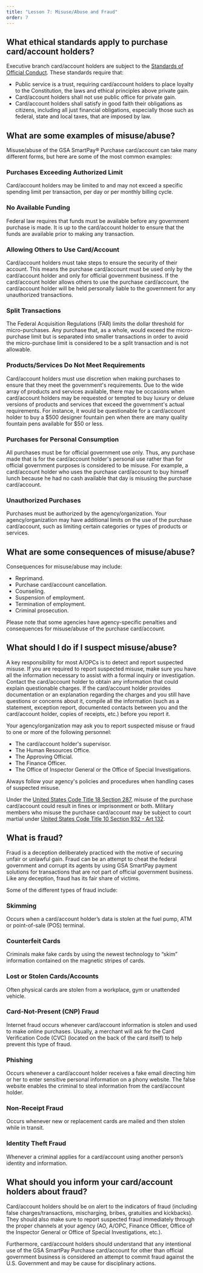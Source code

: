 ```yaml
---
title: "Lesson 7: Misuse/Abuse and Fraud"
order: 7
---
```


## What ethical standards apply to purchase card/account holders?
Executive branch card/account holders are subject to the [Standards of Official Conduct](https://www.justice.gov/jmd/principles-ethical-conduct). These standards require that:
- Public service is a trust, requiring card/account holders to place loyalty to the Constitution, the laws and ethical principles above private gain.
- Card/account holders shall not use public office for private gain.
- Card/account holders  shall satisfy in good faith their obligations as citizens, including all just financial obligations, especially those such as federal, state and local taxes, that are imposed by law.

## What are some examples of misuse/abuse?
Misuse/abuse of the GSA SmartPay® Purchase card/account can take many different forms, but here are some of the most common examples:

### Purchases Exceeding Authorized Limit
Card/account holders may be limited to and may not exceed a specific spending limit per transaction, per day or per monthly billing cycle.

### No Available Funding 
Federal law requires that funds must be available before any government purchase is made. It is up to the card/account holder to ensure that the funds are available prior to making any transaction.

### Allowing Others to Use Card/Account
Card/account holders must take steps to ensure the security of their account. This means the purchase card/account must be used only by the card/account holder and only for official government business. If the card/account holder allows others to use the purchase card/account, the card/account holder will be held personally liable to the government for any unauthorized transactions.

### Split Transactions
The Federal Acquisition Regulations (FAR) limits the dollar threshold for micro-purchases. Any purchase that, as a whole, would exceed the micro-purchase limit but is separated into smaller transactions in order to avoid the micro-purchase limit is considered to be a split transaction and is not allowable.

### Products/Services Do Not Meet Requirements
Card/account holders must use discretion when making purchases to ensure that they meet the government's requirements. Due to the wide array of products and services available, there may be occasions when card/account holders may be requested or tempted to buy luxury or deluxe versions of products and services that exceed the government's actual requirements. For instance, it would be questionable for a card/account holder to buy a $500 designer fountain pen when there are many quality fountain pens available for $50 or less.

### Purchases for Personal Consumption
All purchases must be for official government use only. Thus, any purchase made that is for the card/account holder's personal use rather than for official government purposes is considered to be misuse. For example, a card/account holder who uses the purchase card/account to buy himself lunch because he had no cash available that day is misusing the purchase card/account.

### Unauthorized Purchases 
Purchases must be authorized by the agency/organization. Your agency/organization may have additional limits on the use of the purchase card/account, such as limiting certain categories or types of products or services.

## What are some consequences of misuse/abuse?
Consequences for misuse/abuse may include:
- Reprimand.
- Purchase card/account cancellation.
- Counseling.
- Suspension of employment.
- Termination of employment.
- Criminal prosecution.

Please note that some agencies have agency-specific penalties and consequences for misuse/abuse of the purchase card/account.

## What should I do if I suspect misuse/abuse?
A key responsibility for most A/OPCs is to detect and report suspected misuse. If you are required to report suspected misuse, make sure you have all the information necessary to assist with a formal inquiry or investigation. Contact the card/account holder to obtain any information that could explain questionable charges. If the card/account holder provides documentation or an explanation regarding the charges and you still have questions or concerns about it, compile all the information (such as a statement, exception report, documented contacts between you and the card/account holder, copies of receipts, etc.) before you report it. 

Your agency/organization may ask you to report suspected misuse or fraud to one or more of the following personnel:

- The card/account holder's supervisor.
- The Human Resources Office.
- The Approving Official.
- The Finance Officer.
- The Office of Inspector General or the Office of Special Investigations.


Always follow your agency's policies and procedures when handling cases of suspected misuse.

Under the [United States Code Title 18 Section 287](https://uscode.house.gov/view.xhtml?req=granuleid:USC-prelim-title18-section287&num=0&edition=prelim), misuse of the purchase card/account could result in fines or imprisonment or both. Military members who misuse the purchase card/account may be subject to court martial under [United States Code Title 10 Section 932 - Art 132](https://uscode.house.gov/view.xhtml?req=(title:10%20section:932%20edition:prelim)%20OR%20(granuleid:USC-prelim-title10-section932)&f=treesort&edition=prelim&num=0&jumpTo=true).


## What is fraud?
Fraud is a deception deliberately practiced with the motive of securing unfair or unlawful gain. Fraud can be an attempt to cheat the federal government and corrupt its agents by using GSA SmartPay payment solutions for transactions that are not part of official government business. Like any deception, fraud has its fair share of victims.

Some of the different types of fraud include:

### Skimming
Occurs when a card/account holder’s data is stolen at the fuel pump, ATM or point-of-sale (POS) terminal.

### Counterfeit Cards
Criminals make fake cards by using the newest technology to “skim” information contained on the magnetic stripes of cards.

### Lost or Stolen Cards/Accounts
Often physical cards are stolen from a workplace, gym or unattended vehicle.

### Card-Not-Present (CNP) Fraud
Internet fraud occurs whenever card/account information is stolen and used to make online purchases. Usually, a merchant will ask for the Card Verification Code (CVC) (located on the back of the card itself) to help prevent this type of fraud.

### Phishing
Occurs whenever a card/account holder receives a fake email directing him or her to enter sensitive personal information on a phony website. The false website enables the criminal to steal information from the card/account holder.

### Non-Receipt Fraud
Occurs whenever new or replacement cards are mailed and then stolen while in transit.

### Identity Theft Fraud
Whenever a criminal applies for a card/account using another person’s identity and information.

## What should you inform your card/account holders about fraud?
Card/account holders should be on alert to the indicators of fraud (including false charges/transactions, mischarging, bribes, gratuities and kickbacks). They should also make sure to report suspected fraud immediately through the proper channels at your agency (AO, A/OPC, Finance Officer, Office of the Inspector General or Office of Special Investigations, etc.).

Furthermore, card/account holders should understand that any intentional use of the GSA SmartPay Purchase card/account for other than official government business is considered an attempt to commit fraud against the U.S. Government and may be cause for disciplinary actions. 
